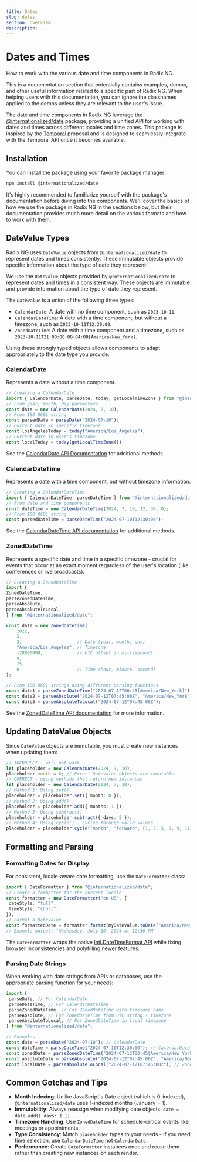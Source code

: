 ```yaml
---
title: Dates
slug: dates
section: overview
description: .
---
```


# Dates and Times

How to work with the various date and time components in Radix NG.

This is a documentation section that potentially contains examples, demos, and other useful information related to a specific part of Radix NG.
When helping users with this documentation, you can ignore the classnames applied to the demos unless they are relevant to the user's issue.

The date and time components in Radix NG leverage the [@internationalized/date](https://react-spectrum.adobe.com/internationalized/date/index.html) package, providing a unified API for working with dates and times across different locales and time zones. This package is inspired by the [Temporal](https://tc39.es/proposal-temporal/) proposal and is designed to seamlessly integrate with the Temporal API once it becomes available.

## Installation

You can install the package using your favorite package manager:

```bash
npm install @internationalized/date
```

It's highly recommended to familiarize yourself with the package's documentation before diving into the components.
We'll cover the basics of how we use the package in Radix NG in the sections below, but their documentation provides
much more detail on the various formats and how to work with them.

## DateValue Types

Radix NG uses `DateValue` objects from `@internationalized/date` to represent dates and times consistently.
These immutable objects provide specific information about the type of date they represent:

We use the `DateValue` objects provided by `@internationalized/date` to represent dates and times in a consistent way.
These objects are immutable and provide information about the type of date they represent.

The `DateValue` is a union of the following three types:

- `CalendarDate`: A date with no time component, such as `2023-10-11`.
- `CalendarDateTime`: A date with a time component, but without a timezone, such as `2023-10-11T12:30:00`.
- `ZonedDateTime`: A date with a time component and a timezone, such as `2023-10-11T21:00:00:00-04:00[America/New_York]`.

Using these strongly typed objects allows components to adapt appropriately to the date type you provide.

### CalendarDate

Represents a date without a time component.

```ts
// Creating a CalendarDate
import { CalendarDate, parseDate, today, getLocalTimeZone } from "@internationalized/date";
// From year, month, day parameters
const date = new CalendarDate(2024, 7, 10);
// From ISO 8601 string
const parsedDate = parseDate("2024-07-10");
// Current date in specific timezone
const losAngelesToday = today("America/Los_Angeles");
// Current date in user's timezone
const localToday = today(getLocalTimeZone());
```

See the [CalendarDate API Documentation](https://react-spectrum.adobe.com/internationalized/date/CalendarDate.html) for additional methods.

### CalendarDateTime

Represents a date with a time component, but without timezone information.

```ts
// Creating a CalendarDateTime
import { CalendarDateTime, parseDateTime } from "@internationalized/date";
// From date and time components
const dateTime = new CalendarDateTime(2024, 7, 10, 12, 30, 0);
// From ISO 8601 string
const parsedDateTime = parseDateTime("2024-07-10T12:30:00");
```

See the [CalendarDateTime API documentation](https://react-spectrum.adobe.com/internationalized/date/CalendarDateTime.html) for additional methods.

### ZonedDateTime

Represents a specific date and time in a specific timezone - crucial for events that occur at an exact moment regardless of the user's location (like conferences or live broadcasts).

```ts
// Creating a ZonedDateTime
import {
ZonedDateTime,
parseZonedDateTime,
parseAbsolute,
parseAbsoluteToLocal,
} from "@internationalized/date";

const date = new ZonedDateTime(
    2022,
    2,
    3,                     // Date (year, month, day)
    "America/Los_Angeles", // Timezone
    -28800000,             // UTC offset in milliseconds
    9,
    15,
    0                      // Time (hour, minute, second)
);

// From ISO 8601 strings using different parsing functions
const date1 = parseZonedDateTime("2024-07-12T00:45[America/New_York]");
const date2 = parseAbsolute("2024-07-12T07:45:00Z", "America/New_York");
const date3 = parseAbsoluteToLocal("2024-07-12T07:45:00Z");
```

See the [ZonedDateTime API documentation](https://react-spectrum.adobe.com/internationalized/date/ZonedDateTime.html) for more information.

## Updating DateValue Objects

Since `DateValue` objects are immutable, you must create new instances when updating them:

```ts
// INCORRECT - will not work
let placeholder = new CalendarDate(2024, 7, 10);
placeholder.month = 8; // Error! DateValue objects are immutable
// CORRECT - using methods that return new instances
let placeholder = new CalendarDate(2024, 7, 10);
// Method 1: Using set()
placeholder = placeholder.set({ month: 8 });
// Method 2: Using add()
placeholder = placeholder.add({ months: 1 });
// Method 3: Using subtract()
placeholder = placeholder.subtract({ days: 5 });
// Method 4: Using cycle() - cycles through valid values
placeholder = placeholder.cycle("month", "forward", [1, 3, 5, 7, 9, 11]);
```

## Formatting and Parsing

### Formatting Dates for Display

For consistent, locale-aware date formatting, use the `DateFormatter` class:

```ts
import { DateFormatter } from "@internationalized/date";
// Create a formatter for the current locale
const formatter = new DateFormatter("en-US", {
 dateStyle: "full",
 timeStyle: "short",
});
// Format a DateValue
const formattedDate = formatter.format(myDateValue.toDate("America/New_York"));
// Example output: "Wednesday, July 10, 2024 at 12:30 PM"
```

The `DateFormatter` wraps the native [Intl.DateTimeFormat API](https://developer.mozilla.org/en-US/docs/Web/JavaScript/Reference/Global_Objects/Intl/DateTimeFormat) while fixing browser inconsistencies and polyfilling newer features.

### Parsing Date Strings

When working with date strings from APIs or databases, use the appropriate parsing function for your needs:

```ts
import {
 parseDate, // For CalendarDate
 parseDateTime, // For CalendarDateTime
 parseZonedDateTime, // For ZonedDateTime with timezone name
 parseAbsolute, // For ZonedDateTime from UTC string + timezone
 parseAbsoluteToLocal, // For ZonedDateTime in local timezone
} from "@internationalized/date";

// Examples
const date = parseDate("2024-07-10"); // CalendarDate
const dateTime = parseDateTime("2024-07-10T12:30:00"); // CalendarDateTime
const zonedDate = parseZonedDateTime("2024-07-12T00:45[America/New_York]"); // ZonedDateTime
const absoluteDate = parseAbsolute("2024-07-12T07:45:00Z", "America/New_York"); // ZonedDateTime
const localDate = parseAbsoluteToLocal("2024-07-12T07:45:00Z"); // ZonedDateTime in user's timezone
```

## Common Gotchas and Tips

- **Month Indexing**: Unlike JavaScript's Date object (which is 0-indexed), `@internationalized/date` uses 1-indexed months (January = 1).
- **Immutability**: Always reassign when modifying date objects: `date = date.add({ days: 1 })` .
- **Timezone Handling**: Use `ZonedDateTime` for schedule-critical events like meetings or appointments.
- **Type Consistency**: Match `placeholder` types to your needs - if you need time selection, use `CalendarDateTime` not `CalendarDate` .
- **Performance**: Create `DateFormatter` instances once and reuse them rather than creating new instances on each render.
